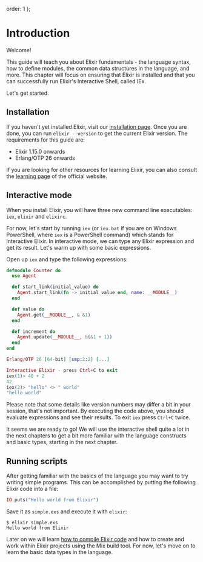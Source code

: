   order: 1
};

# Introduction

Welcome!

This guide will teach you about Elixir fundamentals - the language syntax, how to define modules, the common data structures in the language, and more. This chapter will focus on ensuring that Elixir is installed and that you can successfully run Elixir's Interactive Shell, called IEx.

Let's get started.

## Installation

If you haven't yet installed Elixir, visit our [installation page](https://elixir-lang.org/install.html). Once you are done, you can run `elixir --version` to get the current Elixir version. The requirements for this guide are:

- Elixir 1.15.0 onwards
- Erlang/OTP 26 onwards

If you are looking for other resources for learning Elixir, you can also consult the [learning page](https://elixir-lang.org/learning.html) of the official website.

## Interactive mode

When you install Elixir, you will have three new command line executables: `iex`, `elixir` and `elixirc`.

For now, let's start by running `iex` (or `iex.bat` if you are on Windows PowerShell, where `iex` is a PowerShell command) which stands for Interactive Elixir. In interactive mode, we can type any Elixir expression and get its result. Let's warm up with some basic expressions.

Open up `iex` and type the following expressions:

```elixir
defmodule Counter do
  use Agent

  def start_link(initial_value) do
    Agent.start_link(fn -> initial_value end, name: __MODULE__)
  end

  def value do
    Agent.get(__MODULE__, & &1)
  end

  def increment do
    Agent.update(__MODULE__, &(&1 + 1))
  end
end
```

```elixir
Erlang/OTP 26 [64-bit] [smp:2:2] [...]

Interactive Elixir - press Ctrl+C to exit
iex(1)> 40 + 2
42
iex(2)> "hello" <> " world"
"hello world"
```

Please note that some details like version numbers may differ a bit in your session, that's not important. By executing the code above, you should evaluate expressions and see their results. To exit `iex` press `Ctrl+C` twice.

It seems we are ready to go! We will use the interactive shell quite a lot in the next chapters to get a bit more familiar with the language constructs and basic types, starting in the next chapter.

## Running scripts

After getting familiar with the basics of the language you may want to try writing simple programs. This can be accomplished by putting the following Elixir code into a file:

```elixir
IO.puts("Hello world from Elixir")
```

Save it as `simple.exs` and execute it with `elixir`:

```console
$ elixir simple.exs
Hello world from Elixir
```

Later on we will learn [how to compile Elixir code](modules-and-functions.md) and how to create and work within Elixir projects using the Mix build tool. For now, let's move on to learn the basic data types in the language.
